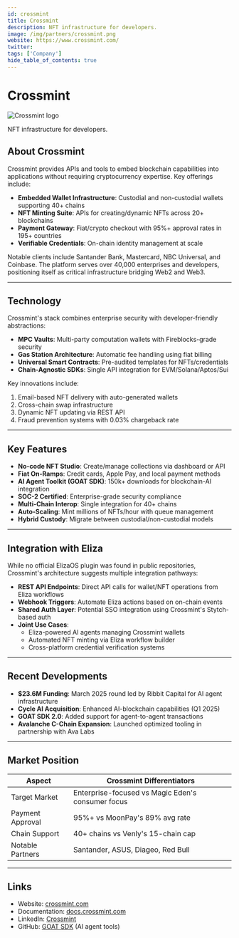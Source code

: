 ```yaml
---
id: crossmint
title: Crossmint
description: NFT infrastructure for developers.
image: /img/partners/crossmint.png
website: https://www.crossmint.com/
twitter:
tags: ['Company']
hide_table_of_contents: true
---
```


# Crossmint

<div className="partner-logo">
  <img src="/img/partners/crossmint.png" alt="Crossmint logo" />
</div>

NFT infrastructure for developers.

## About Crossmint

Crossmint provides APIs and tools to embed blockchain capabilities into applications without requiring cryptocurrency expertise. Key offerings include:

- **Embedded Wallet Infrastructure**: Custodial and non-custodial wallets supporting 40+ chains
- **NFT Minting Suite**: APIs for creating/dynamic NFTs across 20+ blockchains
- **Payment Gateway**: Fiat/crypto checkout with 95%+ approval rates in 195+ countries
- **Verifiable Credentials**: On-chain identity management at scale

Notable clients include Santander Bank, Mastercard, NBC Universal, and Coinbase. The platform serves over 40,000 enterprises and developers, positioning itself as critical infrastructure bridging Web2 and Web3.

---

## Technology

Crossmint's stack combines enterprise security with developer-friendly abstractions:

- **MPC Vaults**: Multi-party computation wallets with Fireblocks-grade security
- **Gas Station Architecture**: Automatic fee handling using fiat billing
- **Universal Smart Contracts**: Pre-audited templates for NFTs/credentials
- **Chain-Agnostic SDKs**: Single API integration for EVM/Solana/Aptos/Sui

Key innovations include:

1. Email-based NFT delivery with auto-generated wallets
2. Cross-chain swap infrastructure
3. Dynamic NFT updating via REST API
4. Fraud prevention systems with 0.03% chargeback rate

---

## Key Features

- **No-code NFT Studio**: Create/manage collections via dashboard or API
- **Fiat On-Ramps**: Credit cards, Apple Pay, and local payment methods
- **AI Agent Toolkit (GOAT SDK)**: 150k+ downloads for blockchain-AI integration
- **SOC-2 Certified**: Enterprise-grade security compliance
- **Multi-Chain Interop**: Single integration for 40+ chains
- **Auto-Scaling**: Mint millions of NFTs/hour with queue management
- **Hybrid Custody**: Migrate between custodial/non-custodial models

---

## Integration with Eliza

While no official ElizaOS plugin was found in public repositories, Crossmint's architecture suggests multiple integration pathways:

- **REST API Endpoints**: Direct API calls for wallet/NFT operations from Eliza workflows
- **Webhook Triggers**: Automate Eliza actions based on on-chain events
- **Shared Auth Layer**: Potential SSO integration using Crossmint's Stytch-based auth
- **Joint Use Cases**:
  - Eliza-powered AI agents managing Crossmint wallets
  - Automated NFT minting via Eliza workflow builder
  - Cross-platform credential verification systems

---

## Recent Developments

- **$23.6M Funding**: March 2025 round led by Ribbit Capital for AI agent infrastructure
- **Cycle AI Acquisition**: Enhanced AI-blockchain capabilities (Q1 2025)
- **GOAT SDK 2.0**: Added support for agent-to-agent transactions
- **Avalanche C-Chain Expansion**: Launched optimized tooling in partnership with Ava Labs

---

## Market Position

| Aspect           | Crossmint Differentiators                         |
| ---------------- | ------------------------------------------------- |
| Target Market    | Enterprise-focused vs Magic Eden's consumer focus |
| Payment Approval | 95%+ vs MoonPay's 89% avg rate                    |
| Chain Support    | 40+ chains vs Venly's 15-chain cap                |
| Notable Partners | Santander, ASUS, Diageo, Red Bull                 |

---

## Links

- Website: [crossmint.com](https://www.crossmint.com)
- Documentation: [docs.crossmint.com](https://docs.crossmint.com)
- LinkedIn: [Crossmint](https://linkedin.com/company/crossmint-io)
- GitHub: [GOAT SDK](https://github.com/crossmint/goat-sdk) (AI agent tools)
